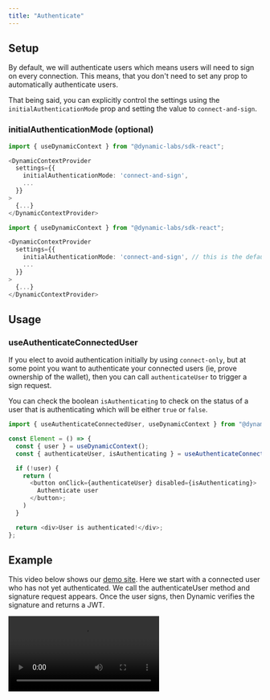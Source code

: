 ```yaml
---
title: "Authenticate"
---
```


## Setup

By default, we will authenticate users which means users will need to sign on every connection. This means, that you don't need to set any prop to automatically authenticate users.

That being said, you can explicitly control the settings using the `initialAuthenticationMode` prop and setting the value to `connect-and-sign`.

### initialAuthenticationMode (optional)

<CodeGroup>

```typescript Connect only
import { useDynamicContext } from "@dynamic-labs/sdk-react";

<DynamicContextProvider
  settings={{
    initialAuthenticationMode: 'connect-and-sign',
    ...
  }}
>
  {...}
</DynamicContextProvider>
```

```typescript Connect and Sign
import { useDynamicContext } from "@dynamic-labs/sdk-react";

<DynamicContextProvider
  settings={{
    initialAuthenticationMode: 'connect-and-sign', // this is the default option
    ...
  }}
>
  {...}
</DynamicContextProvider>
```

</CodeGroup>

## Usage

### useAuthenticateConnectedUser

If you elect to avoid authentication initially by using `connect-only`, but at some point you want to authenticate your connected users (ie, prove ownership of the wallet), then you can call `authenticateUser` to trigger a sign request.

You can check the boolean `isAuthenticating` to check on the status of a user that is authenticating which will be either `true` or `false`.

```typescript
import { useAuthenticateConnectedUser, useDynamicContext } from "@dynamic-labs/sdk-react";

const Element = () => {
  const { user } = useDynamicContext();
  const { authenticateUser, isAuthenticating } = useAuthenticateConnectedUser();

  if (!user) {
    return (
      <button onClick={authenticateUser} disabled={isAuthenticating}>
        Authenticate user
      </button>;
  	)
  }

  return <div>User is authenticated!</div>;
};
```

## Example

This video below shows our [demo site](https://demo.dynamic.xyz). Here we start with a connected user who has not yet authenticated. We call the authenticateUser method and signature request appears. Once the user signs, then Dynamic verifies the signature and returns a JWT.

![](https://mintlify-assets.b-cdn.net/connect_authenticate.mov)
